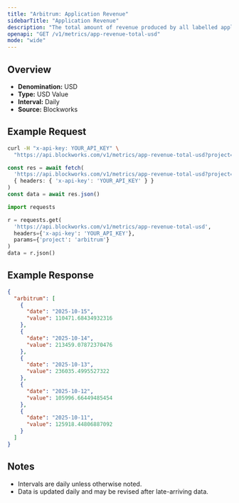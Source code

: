```yaml
---
title: "Arbitrum: Application Revenue"
sidebarTitle: "Application Revenue"
description: "The total amount of revenue produced by all labelled applications during the specified time period for given blockchain."
openapi: "GET /v1/metrics/app-revenue-total-usd"
mode: "wide"
---
```


## Overview

- **Denomination:** USD
- **Type:** USD Value
- **Interval:** Daily
- **Source:** Blockworks

## Example Request

<CodeGroup>

```bash cURL
curl -H "x-api-key: YOUR_API_KEY" \
  "https://api.blockworks.com/v1/metrics/app-revenue-total-usd?project=arbitrum"
```

```typescript TypeScript
const res = await fetch(
  'https://api.blockworks.com/v1/metrics/app-revenue-total-usd?project=arbitrum',
  { headers: { 'x-api-key': 'YOUR_API_KEY' } }
)
const data = await res.json()
```

```python Python
import requests

r = requests.get(
  'https://api.blockworks.com/v1/metrics/app-revenue-total-usd',
  headers={'x-api-key': 'YOUR_API_KEY'},
  params={'project': 'arbitrum'}
)
data = r.json()
```

</CodeGroup>

## Example Response

```json
{
  "arbitrum": [
    {
      "date": "2025-10-15",
      "value": 110471.68434932316
    },
    {
      "date": "2025-10-14",
      "value": 213459.07872370476
    },
    {
      "date": "2025-10-13",
      "value": 236035.4995527322
    },
    {
      "date": "2025-10-12",
      "value": 105996.66449485454
    },
    {
      "date": "2025-10-11",
      "value": 125918.44806887092
    }
  ]
}
```

## Notes
- Intervals are daily unless otherwise noted.
- Data is updated daily and may be revised after late-arriving data.